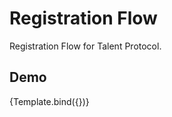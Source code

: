 

<Meta title="Components/RegistrationFlow" component={RegistrationFlow} />

# Registration Flow

Registration Flow for Talent Protocol.

## Demo


<Canvas isColumn>
  <Story name="default" args={{ 
      step: 1
    }}>
    {Template.bind({})}
   </Story>
</Canvas>

